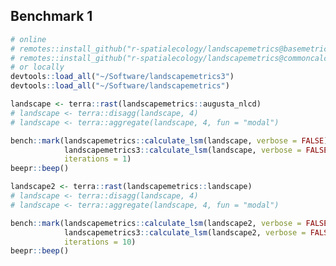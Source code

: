 ## Benchmark 1

```r
# online
# remotes::install_github("r-spatialecology/landscapemetrics@basemetrics3")
# remotes::install_github("r-spatialecology/landscapemetrics@commoncalcs")
# or locally
devtools::load_all("~/Software/landscapemetrics3")
devtools::load_all("~/Software/landscapemetrics")
```

```r
landscape <- terra::rast(landscapemetrics::augusta_nlcd)
# landscape <- terra::disagg(landscape, 4)
# landscape <- terra::aggregate(landscape, 4, fun = "modal")
```

```r
bench::mark(landscapemetrics::calculate_lsm(landscape, verbose = FALSE),
            landscapemetrics3::calculate_lsm(landscape, verbose = FALSE),
            iterations = 1)
beepr::beep()
```

```r
landscape2 <- terra::rast(landscapemetrics::landscape)
# landscape <- terra::disagg(landscape, 4)
# landscape <- terra::aggregate(landscape, 4, fun = "modal")
```

```r
bench::mark(landscapemetrics::calculate_lsm(landscape2, verbose = FALSE),
            landscapemetrics3::calculate_lsm(landscape2, verbose = FALSE),
            iterations = 10)
beepr::beep()
```
